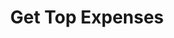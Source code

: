 ---
title: "Get Top Expenses"
openapi: "GET /v0/reports/users/{user_id}/top-expenses"
description: "Get top expenses within a given date range."
---
